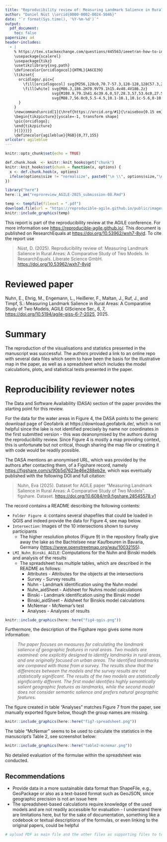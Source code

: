 ```yaml
---
title: "Reproducibility review of: Measuring Landmark Salience in Rural Areas: A Comparative Study of Two Models"
author: "Daniel Nüst \\orcid{0000-0002-0024-5046}"
date: "`r format(Sys.time(), '%Y-%m-%d')`"
output:
  pdf_document:
    toc: false
papersize: a4
header-includes:
  - |
    % https://tex.stackexchange.com/questions/445563/ieeetran-how-to-include-orcid-in-tex-pdf-with-pdflatex/445583 (works with pdflatex)
    \usepackage{scalerel}
    \usepackage{tikz}
    \usetikzlibrary{svg.path}
    \definecolor{orcidlogocol}{HTML}{A6CE39}
    \tikzset{
      orcidlogo/.pic={
        \fill[orcidlogocol] svg{M256,128c0,70.7-57.3,128-128,128C57.3,256,0,198.7,0,128C0,57.3,57.3,0,128,0C198.7,0,256,57.3,256,128z};
        \fill[white] svg{M86.3,186.2H70.9V79.1h15.4v48.4V186.2z}
                     svg{M108.9,79.1h41.6c39.6,0,57,28.3,57,53.6c0,27.5-21.5,53.6-56.8,53.6h-41.8V79.1z     M124.3,172.4h24.5c34.9,0,42.9-26.5,42.9-39.7c0-21.5-13.7-39.7-43.7-39.7h-23.7V172.4z}
                     svg{M88.7,56.8c0,5.5-4.5,10.1-10.1,10.1c-5.6,0-10.1-4.6-10.1-10.1c0-5.6,4.5-10.1,10.1-10.1C84.2,46.7,88.7,51.3,88.7,56.8z};
      }
    }
    \newcommand\orcid[1]{\href{https://orcid.org/#1}{\raisebox{0.15 em}{\mbox{\scalerel*{
    \begin{tikzpicture}[yscale=-1, transform shape]
    \pic{orcidlogo};
    \end{tikzpicture}
    }{|}}}}}
    \definecolor{agileblue}{RGB}{0,77,155}
urlcolor: agileblue
---
```


```r
knitr::opts_chunk$set(echo = TRUE)

def.chunk.hook  <- knitr::knit_hooks$get("chunk")
knitr::knit_hooks$set(chunk = function(x, options) {
  x <- def.chunk.hook(x, options)
  ifelse(options$size != "normalsize", paste0("\n \\", options$size,"\n\n", x, "\n\n \\normalsize"), x)
})

library("here")
here::i_am("reproreview_AGILE-2025_submission-08.Rmd")
```

```r
temp <- tempfile(fileext = ".pdf")
download.file(url = "https://reproducible-agile.github.io/public/images/reproducible-AGILE-logo-square.pdf", destfile = temp)
knitr::include_graphics(temp)
```

This report is part of the reproducibility review at the AGILE conference.
For more information see [https://reproducible-agile.github.io/](https://reproducible-agile.github.io/).
This document is published on ResearchEquals at <https://doi.org/10.53962/wxh7-8yjd>.
To cite the report use

> Nüst, D. (2025). Reproducibility review of: Measuring Landmark Salience in Rural Areas: A Comparative Study of Two Models. In ResearchEquals. Liberate Science GmbH. <https://doi.org/10.53962/wxh7-8yjd>

# Reviewed paper

Nuhn, E., Ehrig, M., Engemann, L., Heißerer, F., Maltan, J., Ruf,  J., and Timpf,  S.: Measuring Landmark Salience in Rural Areas: A Comparative Study of Two Models, AGILE GIScience Ser., 6, 7, <https://doi.org/10.5194/agile-giss-6-7-2025>, 2025.

# Summary

The reproduction of the visualisations and statistics presented in the manuscript was successful.
The authors provided a link to an online repo with several data files which seem to have been the basis for the illustrative map in the paper, as well as a spreadsheet which includes the model calculations, plots, and statistical tests presented in the paper.

\clearpage

# Reproducibility reviewer notes

The Data and Software Availability (DASA) section of the paper provides the starting point for this review.

For the data for the water areas in Figure 4, the DASA points to the generic download page of Geofabrik at https://download.geofabrik.de/, which is not helpful since the lake is not identified precisely by name nor coordinates in the first submitted version - this was deanonymised by the authors during the reproducibility review.
Since Figure 4 is mostly a map providing context, this is unfortunate but not critical, though sharing the map file or creating it with code would be readily possible.

The DASA mentions an anonymised URL, which was provided by the authors after contacting them, of a Figshare record, namely <https://figshare.com/s/90b5d7623e46e288eb2e>, which was eventually published with the following DOI and full citation:

> Nuhn, Eva (2025). Dataset for AGILE paper "Measuring Landmark Salience in Rural Areas: A Comparative Study of Two Models". figshare. Dataset. <https://doi.org/10.6084/m9.figshare.28545578.v1>

The record contains a README describing the following contents:

- `Folder Figure 4`: contains several shapefiles that could be loaded in QGIS and indeed provide the data for Figure 4, see map below.
- `Intersection`: Images of the 10 intersections shown to survey participants
  - The higher resolution photos (Figure 9) in the repository finally give away the lake as the Bachtelsee near Kaufbeuren in Bavaria, Germany (<https://www.openstreetmap.org/way/10032155>).
- `LMI_Nuhn_Binski_AGILE`: Computations for the Nuhn and Binski models and analysis of the results
  - The spreadsheet has multiple tables, which are described in the README as follows:
  	- Attributes - Attributes for the objects at the intersections
  	- Survey - Survey results
  	- Nuhn - Landmark identification using the Nuhn model
  	- Nuhn_aidSheet - Aidsheet for Nuhns model calculations
  	- Binski - Landmark identification using the Binski model
  	- Binski_aidSheet - Aidsheet for Binskis model calculations
  	- McNemar - McNemar's test
  	- Analyses - Analyses of results

```r
knitr::include_graphics(here::here("fig4-qgis.png"))
```

Furthermore, the description of the Figshare repo gives some more information:

> _The paper focuses on measures for calculating the landmark salience of geographic features in rural areas. Two models are examined: one explicitly designed to identify landmarks in rural areas, and one originally focused on urban areas. The identified landmarks are compared with those from a survey. The results show that the differences between the models and the survey results are not statistically significant. The results of the two models are statistically significantly different. The first model identifies highly semantically salient geographic features as landmarks, while the second model does not consider semantic salience and prefers natural geographic features._

The figure created in table "Analyses" matches Figure 7 from the paper, see manually exported figure below, though the group names are missing.

```r
knitr::include_graphics(here::here("fig7-spreadsheet.png"))
```

The table "McNemar" seems to be used to calculate the statistics in the manuscript's Table 2, see screenshot below:

```r
knitr::include_graphics(here::here("table2-mcnemar.png"))
```

No detailed evaluation of the formulae within the spreadsheet was conducted.

## Recommendations

- Provide data in a more sustainable data format than ShapeFile, e.g., GeoPackage or also as a text-based format such as GeoJSON, since geographic precision is not an issue here
- The spreadsheet-based calculations require knowledge of the used models and are not readily accessible for evaluation - I understand there are limitations here, but for the sake of documentation, something like a codebook or textual descriptions of the formulas, or even linking to the original papers, could be helpful

```r
# upload PDF as main file and the other files as supporting files to to https://www.researchequals.com/drafts?suffix=wxh7-8yjd
```
